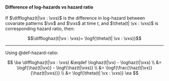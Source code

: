 :::{#thm-diff-loghaz}
#### Difference of log-hazards vs hazard ratio

If $\diffloghaz(t|\vx : \vxs)$ is the difference in log-hazard
between covariate patterns $\vx$ and $\vxs$ at time $t$,
and $\theta(t| \vx : \vxs)$ is corresponding hazard ratio,
then:

$$\diffloghaz(t|\vx : \vxs)= \logf{\theta(t| \vx : \vxs)}$$
:::

---

::: proof

Using @def-hazard-ratio:

$$
\ba
\diffloghaz(t|\vx : \vxs)
&\eqdef \loghaz(t|\vx) - \loghaz(t|\vxs)
\\
&= \logf{\haz(t|\vx)} - \logf{\haz(t|\vxs)}
\\
&= \logf{\frac{\haz(t|\vx)}{\haz(t|\vxs)}}
\\
&= \logf{\theta(t| \vx : \vxs)}
\ea
$$

:::
